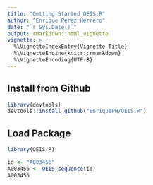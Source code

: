 ```yaml
---
title: "Getting Started OEIS.R"
author: "Enrique Pérez Herrero"
date: "`r Sys.Date()`"
output: rmarkdown::html_vignette
vignette: >
  %\VignetteIndexEntry{Vignette Title}
  %\VignetteEngine{knitr::rmarkdown}
  %\VignetteEncoding{UTF-8}
---
```


## Install from Github

```r
library(devtools)
devtools::install_github("EnriquePH/OEIS.R")
```

## Load Package

```r
library(OEIS.R)
```


```r
id <- "A003456"
A003456 <- OEIS_sequence(id)
A003456
```


